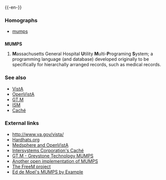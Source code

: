 {{wikipedia}}
{{-en-}}

===Homographs===
*[[mumps]]

==={{acronym}}===
'''MUMPS'''
#'''M'''assachusetts General Hospital '''U'''tility '''M'''ulti-'''P'''rograming '''S'''ystem; a programming language (and database) developed originally to be specifically for hierarchally arranged records, such as medical records.

===See also===
*[[VistA]]
*[[OpenVistA]]
*[[GT.M]]
*[[ISM]]
*[[Caché]]

===External links===
{{pedialite}}
*[http://www.va.gov/vista/ http://www.va.gov/vista/]
*[http://www.hardhats.org Hardhats.org]
*[http://www.medsphere.com/ Medsphere and OpenVistA]
*[http://www.intersys.com/ Intersystems Corporation's Caché]
*[http://www.sanchez-gtm.com/ GT.M - Greystone Technology MUMPS]
*[http://mumps.sf.net/ Another open implementation of MUMPS]
*[http://www.freem.net The FreeM project]
*[http://www.jacquardsystems.com/Examples/index.htm Ed de Moel's MUMPS by Example]